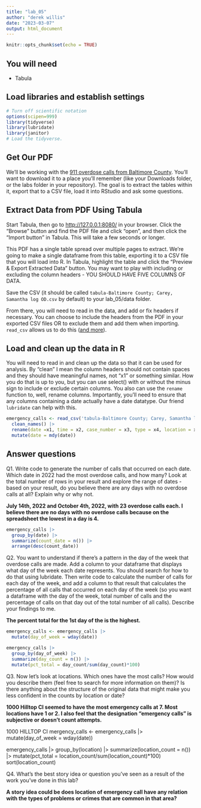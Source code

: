 ```yaml
---
title: "lab_05"
author: "derek willis"
date: "2023-03-07"
output: html_document
---
```


```r
knitr::opts_chunk$set(echo = TRUE)
```

## You will need

-   Tabula

## Load libraries and establish settings

```r
# Turn off scientific notation
options(scipen=999)
library(tidyverse)
library(lubridate)
library(janitor)
# Load the tidyverse.

```

## Get Our PDF

We'll be working with the [911 overdose calls from Baltimore County](https://drive.google.com/file/d/1qkYuojGF_6WKFr5aNQxmewDzcKyOiJFr/view?usp=share_link). You'll want to download it to a place you'll remember (like your Downloads folder, or the labs folder in your repository). The goal is to extract the tables within it, export that to a CSV file, load it into RStudio and ask some questions.

## Extract Data from PDF Using Tabula

Start Tabula, then go to <http://127.0.0.1:8080/> in your browser. Click the "Browse" button and find the PDF file and click "open", and then click the "Import button" in Tabula. This will take a few seconds or longer.

This PDF has a single table spread over multiple pages to extract. We're going to make a single dataframe from this table, exporting it to a CSV file that you will load into R. In Tabula, highlight the table and click the "Preview & Export Extracted Data" button. You may want to play with including or excluding the column headers - YOU SHOULD HAVE FIVE COLUMNS OF DATA.

Save the CSV (it should be called `tabula-Baltimore County; Carey, Samantha log OD.csv` by default) to your lab_05/data folder.

From there, you will need to read in the data, and add or fix headers if necessary. You can choose to include the headers from the PDF in your exported CSV files OR to exclude them and add them when importing. `read_csv` allows us to do this ([and more](https://readr.tidyverse.org/reference/read_delim.html)).

## Load and clean up the data in R

You will need to read in and clean up the data so that it can be used for analysis. By "clean" I mean the column headers should not contain spaces and they should have meaningful names, not "x1" or something similar. How you do that is up to you, but you can use select() with or without the minus sign to include or exclude certain columns. You also can use the `rename` function to, well, rename columns. Importantly, you'll need to ensure that any columns containing a date actually have a date datatype. Our friend `lubridate` can help with this.

```r

emergency_calls <- read_csv('tabula-Baltimore County; Carey, Samantha log OD (2).csv', col_names = FALSE) |>
  clean_names() |>
  rename(date =x1, time = x2, case_number = x3, type = x4, location = x5) |>
  mutate(date = mdy(date))
```

## Answer questions

Q1. Write code to generate the number of calls that occurred on each date. Which date in 2022 had the most overdose calls, and how many? Look at the total number of rows in your result and explore the range of dates - based on your result, do you believe there are any days with no overdose calls at all? Explain why or why not.

**July 14th, 2022 and October 4th, 2022, with 23 overdose calls each. I believe there are no days with no overdose calls because on the spreadsheet the lowest in a day is 4.**

```r
emergency_calls |>
  group_by(date) |>
  summarize(count_date = n()) |>
  arrange(desc(count_date))

```

Q2. You want to understand if there's a pattern in the day of the week that overdose calls are made. Add a column to your dataframe that displays what day of the week each date represents. You should search for how to do that using lubridate. Then write code to calculate the number of calls for each day of the week, and add a column to that result that calculates the percentage of all calls that occurred on each day of the week (so you want a dataframe with the day of the week, total number of calls and the percentage of calls on that day out of the total number of all calls). Describe your findings to me.

**The percent total for the 1st day of the is the highest.**

```r
emergency_calls <- emergency_calls |>
  mutate(day_of_week = wday(date))

emergency_calls |>
  group_by(day_of_week) |>
  summarize(day_count = n()) |>
  mutate(pct_total = day_count/sum(day_count)*100)
```

Q3. Now let's look at locations. Which ones have the most calls? How would you describe them (feel free to search for more information on them)? Is there anything about the structure of the original data that might make you less confident in the counts by location or date?

**1000 Hilltop CI seemed to have the most emergency calls at 7. Most locations have 1 or 2. I also feel that the designation "emergency calls" is subjective or doesn't count attempts.**

1000 HILLTOP CI mergency_calls \<- emergency_calls \|\> mutate(day_of_week = wday(date))

emergency_calls \|\> group_by(location) \|\> summarize(location_count = n()) \|\> mutate(pct_total = location_count/sum(location_count)\*100) sort(location_count)

Q4. What's the best story idea or question you've seen as a result of the work you've done in this lab?

**A story idea could be does location of emergency call have any relation with the types of problems or crimes that are common in that area?**
